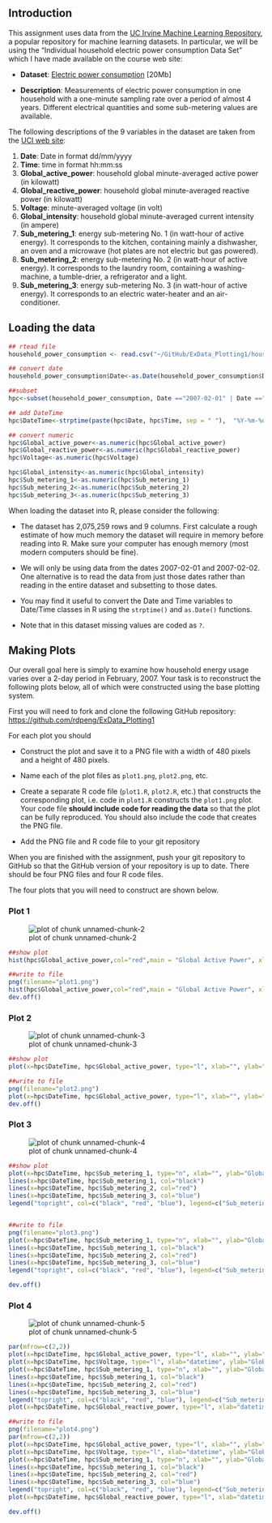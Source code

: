 ## Introduction

This assignment uses data from
the <a href="http://archive.ics.uci.edu/ml/">UC Irvine Machine
Learning Repository</a>, a popular repository for machine learning
datasets. In particular, we will be using the "Individual household
electric power consumption Data Set" which I have made available on
the course web site:


* <b>Dataset</b>: <a href="https://d396qusza40orc.cloudfront.net/exdata%2Fdata%2Fhousehold_power_consumption.zip">Electric power consumption</a> [20Mb]

* <b>Description</b>: Measurements of electric power consumption in
one household with a one-minute sampling rate over a period of almost
4 years. Different electrical quantities and some sub-metering values
are available.


The following descriptions of the 9 variables in the dataset are taken
from
the <a href="https://archive.ics.uci.edu/ml/datasets/Individual+household+electric+power+consumption">UCI
web site</a>:

<ol>
<li><b>Date</b>: Date in format dd/mm/yyyy </li>
<li><b>Time</b>: time in format hh:mm:ss </li>
<li><b>Global_active_power</b>: household global minute-averaged active power (in kilowatt) </li>
<li><b>Global_reactive_power</b>: household global minute-averaged reactive power (in kilowatt) </li>
<li><b>Voltage</b>: minute-averaged voltage (in volt) </li>
<li><b>Global_intensity</b>: household global minute-averaged current intensity (in ampere) </li>
<li><b>Sub_metering_1</b>: energy sub-metering No. 1 (in watt-hour of active energy). It corresponds to the kitchen, containing mainly a dishwasher, an oven and a microwave (hot plates are not electric but gas powered). </li>
<li><b>Sub_metering_2</b>: energy sub-metering No. 2 (in watt-hour of active energy). It corresponds to the laundry room, containing a washing-machine, a tumble-drier, a refrigerator and a light. </li>
<li><b>Sub_metering_3</b>: energy sub-metering No. 3 (in watt-hour of active energy). It corresponds to an electric water-heater and an air-conditioner.</li>
</ol>

## Loading the data


```r
## rtead file
household_power_consumption <- read.csv("~/GitHub/ExData_Plotting1/household_power_consumption.txt", sep=";", stringsAsFactors=FALSE)

## convert date
household_power_consumption$Date<-as.Date(household_power_consumption$Date,"%d/%m/%Y")

##subset
hpc<-subset(household_power_consumption, Date =="2007-02-01" | Date =="2007-02-02" )

## add DateTime
hpc$DateTime<-strptime(paste(hpc$Date, hpc$Time, sep = " "),  "%Y-%m-%d %H:%M:%S" )

## convert numeric
hpc$Global_active_power<-as.numeric(hpc$Global_active_power)
hpc$Global_reactive_power<-as.numeric(hpc$Global_reactive_power)
hpc$Voltage<-as.numeric(hpc$Voltage)

hpc$Global_intensity<-as.numeric(hpc$Global_intensity)
hpc$Sub_metering_1<-as.numeric(hpc$Sub_metering_1)
hpc$Sub_metering_2<-as.numeric(hpc$Sub_metering_2)
hpc$Sub_metering_3<-as.numeric(hpc$Sub_metering_3)
```





When loading the dataset into R, please consider the following:

* The dataset has 2,075,259 rows and 9 columns. First
calculate a rough estimate of how much memory the dataset will require
in memory before reading into R. Make sure your computer has enough
memory (most modern computers should be fine).

* We will only be using data from the dates 2007-02-01 and
2007-02-02. One alternative is to read the data from just those dates
rather than reading in the entire dataset and subsetting to those
dates.

* You may find it useful to convert the Date and Time variables to
Date/Time classes in R using the `strptime()` and `as.Date()`
functions.

* Note that in this dataset missing values are coded as `?`.


## Making Plots

Our overall goal here is simply to examine how household energy usage
varies over a 2-day period in February, 2007. Your task is to
reconstruct the following plots below, all of which were constructed
using the base plotting system.

First you will need to fork and clone the following GitHub repository:
[https://github.com/rdpeng/ExData_Plotting1](https://github.com/rdpeng/ExData_Plotting1)


For each plot you should

* Construct the plot and save it to a PNG file with a width of 480
pixels and a height of 480 pixels.

* Name each of the plot files as `plot1.png`, `plot2.png`, etc.

* Create a separate R code file (`plot1.R`, `plot2.R`, etc.) that
constructs the corresponding plot, i.e. code in `plot1.R` constructs
the `plot1.png` plot. Your code file **should include code for reading
the data** so that the plot can be fully reproduced. You should also
include the code that creates the PNG file.

* Add the PNG file and R code file to your git repository

When you are finished with the assignment, push your git repository to
GitHub so that the GitHub version of your repository is up to
date. There should be four PNG files and four R code files.


The four plots that you will need to construct are shown below. 


### Plot 1


![plot of chunk unnamed-chunk-2](figure/unnamed-chunk-2.png) 

```r
##show plot
hist(hpc$Global_active_power,col="red",main = "Global Active Power", xlab="Global Active Power (kilowatts)")

##write to file
png(filename="plot1.png")
hist(hpc$Global_active_power,col="red",main = "Global Active Power", xlab="Global Active Power (kilowatts)")
dev.off()

```


### Plot 2

![plot of chunk unnamed-chunk-3](figure/unnamed-chunk-3.png) 

```r
##show plot
plot(x=hpc$DateTime, hpc$Global_active_power, type="l", xlab="", ylab="Global Active Power (kilowatts)")

##write to file
png(filename="plot2.png")
plot(x=hpc$DateTime, hpc$Global_active_power, type="l", xlab="", ylab="Global Active Power (kilowatts)")
dev.off()
```


### Plot 3

![plot of chunk unnamed-chunk-4](figure/unnamed-chunk-4.png) 


```r
##show plot
plot(x=hpc$DateTime, hpc$Sub_metering_1, type="n", xlab="", ylab="Global Active Power (kilowatts)")
lines(x=hpc$DateTime, hpc$Sub_metering_1, col="black")
lines(x=hpc$DateTime, hpc$Sub_metering_2, col="red")
lines(x=hpc$DateTime, hpc$Sub_metering_3, col="blue")
legend("topright", col=c("black", "red", "blue"), legend=c("Sub_metering_1","Sub_metering_2","Sub_metering_3"), pch="_")


##write to file
png(filename="plot3.png")
plot(x=hpc$DateTime, hpc$Sub_metering_1, type="n", xlab="", ylab="Global Active Power (kilowatts)")
lines(x=hpc$DateTime, hpc$Sub_metering_1, col="black")
lines(x=hpc$DateTime, hpc$Sub_metering_2, col="red")
lines(x=hpc$DateTime, hpc$Sub_metering_3, col="blue")
legend("topright", col=c("black", "red", "blue"), legend=c("Sub_metering_1","Sub_metering_2","Sub_metering_3"), pch="_")

dev.off()
```


### Plot 4

![plot of chunk unnamed-chunk-5](figure/unnamed-chunk-5.png) 

```r
par(mfrow=c(2,2))
plot(x=hpc$DateTime, hpc$Global_active_power, type="l", xlab="", ylab="Global Active Power (kilowatts)")
plot(x=hpc$DateTime, hpc$Voltage, type="l", xlab="datetime", ylab="Global Active Power (kilowatts)")
plot(x=hpc$DateTime, hpc$Sub_metering_1, type="n", xlab="", ylab="Global Active Power (kilowatts)")
lines(x=hpc$DateTime, hpc$Sub_metering_1, col="black")
lines(x=hpc$DateTime, hpc$Sub_metering_2, col="red")
lines(x=hpc$DateTime, hpc$Sub_metering_3, col="blue")
legend("topright", col=c("black", "red", "blue"), legend=c("Sub_metering_1","Sub_metering_2","Sub_metering_3"), pch="_")
plot(x=hpc$DateTime, hpc$Global_reactive_power, type="l", xlab="datetime", ylab="Global_reactive_power (kilowatts)")

##write to file
png(filename="plot4.png")
par(mfrow=c(2,2))
plot(x=hpc$DateTime, hpc$Global_active_power, type="l", xlab="", ylab="Global Active Power (kilowatts)")
plot(x=hpc$DateTime, hpc$Voltage, type="l", xlab="datetime", ylab="Global Active Power (kilowatts)")
plot(x=hpc$DateTime, hpc$Sub_metering_1, type="n", xlab="", ylab="Global Active Power (kilowatts)")
lines(x=hpc$DateTime, hpc$Sub_metering_1, col="black")
lines(x=hpc$DateTime, hpc$Sub_metering_2, col="red")
lines(x=hpc$DateTime, hpc$Sub_metering_3, col="blue")
legend("topright", col=c("black", "red", "blue"), legend=c("Sub_metering_1","Sub_metering_2","Sub_metering_3"), pch="_")
plot(x=hpc$DateTime, hpc$Global_reactive_power, type="l", xlab="datetime", ylab="Global_reactive_power (kilowatts)")

dev.off()



```


